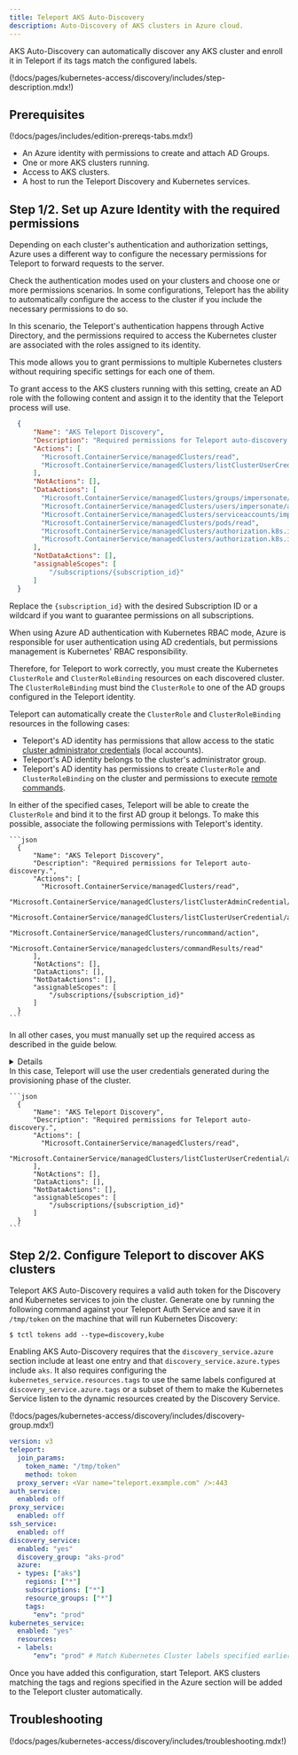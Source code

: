 ```yaml
---
title: Teleport AKS Auto-Discovery
description: Auto-Discovery of AKS clusters in Azure cloud.
---
```


AKS Auto-Discovery can automatically
discover any AKS cluster and enroll it in Teleport if its tags match the
configured labels.

(!docs/pages/kubernetes-access/discovery/includes/step-description.mdx!)

## Prerequisites

(!docs/pages/includes/edition-prereqs-tabs.mdx!)

- An Azure identity with permissions to create and attach AD Groups.
- One or more AKS clusters running.
- Access to AKS clusters.
- A host to run the Teleport Discovery and Kubernetes services.

## Step 1/2. Set up Azure Identity with the required permissions

Depending on each cluster's authentication and authorization settings, Azure
uses a different way to configure the necessary permissions for Teleport to forward
requests to the server.

Check the authentication modes used on your clusters and choose one or more
permissions scenarios. In some configurations, Teleport has the ability to
automatically configure the access to the cluster if you include the necessary
permissions to do so.

<Tabs>
  <TabItem label="Azure AD + Azure RBAC (recommended)" >

In this scenario, the Teleport's authentication happens through Active Directory,
and the permissions required to access the Kubernetes cluster are associated with
the roles assigned to its identity.

This mode allows you to grant permissions to multiple Kubernetes clusters without
requiring specific settings for each one of them.

To grant access to the AKS clusters running with this setting, create an AD role
with the following content and assign it to the identity that the Teleport process will use.

```json
  {
      "Name": "AKS Teleport Discovery",
      "Description": "Required permissions for Teleport auto-discovery.",
      "Actions": [
        "Microsoft.ContainerService/managedClusters/read",
        "Microsoft.ContainerService/managedClusters/listClusterUserCredential/action"
      ],
      "NotActions": [],
      "DataActions": [
        "Microsoft.ContainerService/managedClusters/groups/impersonate/action",
        "Microsoft.ContainerService/managedClusters/users/impersonate/action",
        "Microsoft.ContainerService/managedClusters/serviceaccounts/impersonate/action",
        "Microsoft.ContainerService/managedClusters/pods/read",
        "Microsoft.ContainerService/managedClusters/authorization.k8s.io/selfsubjectaccessreviews/write",
        "Microsoft.ContainerService/managedClusters/authorization.k8s.io/selfsubjectrulesreviews/write",
      ],
      "NotDataActions": [],
      "assignableScopes": [
          "/subscriptions/{subscription_id}"
      ]
  }
```

Replace the `{subscription_id}` with the desired Subscription ID or a wildcard if
you want to guarantee permissions on all subscriptions.

  </TabItem>

  <TabItem label="Azure AD + Kubernetes RBAC">

When using Azure AD authentication with Kubernetes RBAC mode, Azure is responsible
for user authentication using AD credentials, but permissions management is Kubernetes'
RBAC responsibility.

Therefore, for Teleport to work correctly, you must create the Kubernetes `ClusterRole`
and `ClusterRoleBinding` resources on each discovered cluster.
The `ClusterRoleBinding` must bind the `ClusterRole` to one of the AD groups
configured in the Teleport identity.

Teleport can automatically create the `ClusterRole` and `ClusterRoleBinding` resources
in the following cases:
- Teleport's AD identity has permissions that allow access to the static [cluster administrator credentials](https://learn.microsoft.com/en-us/rest/api/aks/managed-clusters/list-cluster-admin-credentials) (local accounts).
- Teleport's AD identity belongs to the cluster's administrator group.
- Teleport's AD identity has permissions to create `ClusterRole` and `ClusterRoleBinding` on the
cluster and permissions to execute [remote commands](https://learn.microsoft.com/en-us/rest/api/aks/managed-clusters/run-command).

In either of the specified cases, Teleport will be able to create the `ClusterRole` and bind
it to the first AD group it belongs. To make this possible, associate the
following permissions with Teleport's identity.

    ```json
      {
          "Name": "AKS Teleport Discovery",
          "Description": "Required permissions for Teleport auto-discovery.",
          "Actions": [
            "Microsoft.ContainerService/managedClusters/read",
            "Microsoft.ContainerService/managedClusters/listClusterAdminCredential/action",
            "Microsoft.ContainerService/managedClusters/listClusterUserCredential/action",
            "Microsoft.ContainerService/managedClusters/runcommand/action",
            "Microsoft.ContainerService/managedclusters/commandResults/read"
          ],
          "NotActions": [],
          "DataActions": [],
          "NotDataActions": [],
          "assignableScopes": [
              "/subscriptions/{subscription_id}"
          ]
      }
    ```

In all other cases, you must manually set up the required access as described in the guide below.

<Details
title="Manual configuration of Teleport RBAC permissions"
opened={false}
>

Connect to every cluster to enroll with admin permissions and create the following resources
using `kubectl`.

### ClusterRole

Create the `ClusterRole` RBAC definition with the required permissions for Teleport
Kubernetes Service to forward requests to the cluster.

```yaml
apiVersion: rbac.authorization.k8s.io/v1
kind: ClusterRole
metadata:
  name: teleport
rules:
- apiGroups:
  - ""
  resources:
  - users
  - groups
  - serviceaccounts
  verbs:
  - impersonate
- apiGroups:
  - ""
  resources:
  - pods
  verbs:
  - get
- apiGroups:
  - "authorization.k8s.io"
  resources:
  - selfsubjectaccessreviews
  - selfsubjectrulesreviews
  verbs:
  - create
```

### ClusterRoleBinding

Link the previously created `ClusterRole` into the Teleport AD group id.

```yaml
kind: ClusterRoleBinding
apiVersion: rbac.authorization.k8s.io/v1
metadata:
  name: teleport
roleRef:
  apiGroup: rbac.authorization.k8s.io
  kind: ClusterRole
  name: teleport
subjects:
- kind: Group
  name: {azure_ad_group_id}
  apiGroup: rbac.authorization.k8s.io
```

Replace `{azure_ad_group_id}` with the appropriate Azure AD group id
associated with Teleport identity.

</Details>

  </TabItem>
    <TabItem label="Local Accounts">
      In this case, Teleport will use the user credentials generated during the
      provisioning phase of the cluster.

    ```json
      {
          "Name": "AKS Teleport Discovery",
          "Description": "Required permissions for Teleport auto-discovery.",
          "Actions": [
            "Microsoft.ContainerService/managedClusters/read",
            "Microsoft.ContainerService/managedClusters/listClusterUserCredential/action",
          ],
          "NotActions": [],
          "DataActions": [],
          "NotDataActions": [],
          "assignableScopes": [
              "/subscriptions/{subscription_id}"
          ]
      }
    ```

  </TabItem>
</Tabs>

## Step 2/2. Configure Teleport to discover AKS clusters

Teleport AKS Auto-Discovery requires a valid auth token for the Discovery and
Kubernetes services to join the cluster. Generate one by running the following
command against your Teleport Auth Service and save it in `/tmp/token` on the
machine that will run Kubernetes Discovery:

```code
$ tctl tokens add --type=discovery,kube
```

Enabling AKS Auto-Discovery requires that the `discovery_service.azure` section
include at least one entry and that `discovery_service.azure.types` include `aks`.
It also requires configuring the `kubernetes_service.resources.tags` to use the same
labels configured at `discovery_service.azure.tags` or a subset of them to make
the Kubernetes Service listen to the dynamic resources created by the Discovery
Service.

(!docs/pages/kubernetes-access/discovery/includes/discovery-group.mdx!)

```yaml
version: v3
teleport:
  join_params:
    token_name: "/tmp/token"
    method: token
  proxy_server: <Var name="teleport.example.com" />:443    
auth_service:
  enabled: off
proxy_service:
  enabled: off
ssh_service:
  enabled: off
discovery_service:
  enabled: "yes"
  discovery_group: "aks-prod"
  azure:
  - types: ["aks"]
    regions: ["*"]
    subscriptions: ["*"]
    resource_groups: ["*"]
    tags:
      "env": "prod"
kubernetes_service:
  enabled: "yes"
  resources:
  - labels:
      "env": "prod" # Match Kubernetes Cluster labels specified earlier
```

Once you have added this configuration, start Teleport. AKS clusters matching the tags and regions
specified in the Azure section will be added to the Teleport cluster automatically.

## Troubleshooting

(!docs/pages/kubernetes-access/discovery/includes/troubleshooting.mdx!)